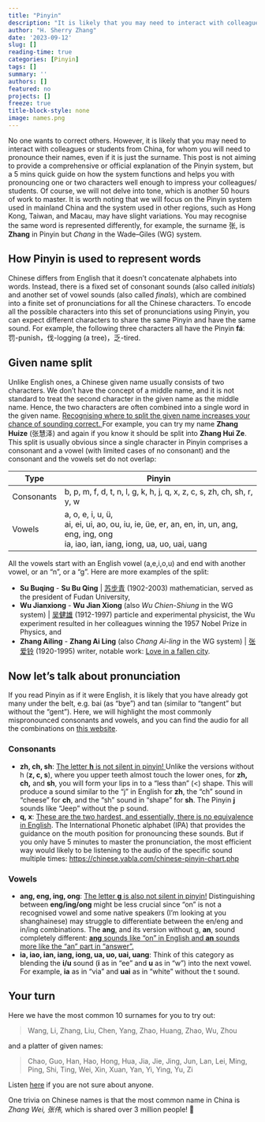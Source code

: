 ```yaml
---
title: "Pinyin"
description: "It is likely that you may need to interact with colleagues or students from China, for whom you will need to pronounce their names, even if it is just the surname."
author: "H. Sherry Zhang"
date: '2023-09-12'
slug: []
reading-time: true
categories: [Pinyin]
tags: []
summary: ''
authors: []
featured: no
projects: []
freeze: true
title-block-style: none
image: names.png
---
```


No one wants to correct others. However, it is likely that you may need to interact with colleagues or students from China, for whom you will need to pronounce their names, even if it is just the surname. This post is not aiming to provide a comprehensive or official explanation of the Pinyin system, but a 5 mins quick guide on how the system functions and helps you with pronouncing one or two characters well enough to impress your colleagues/ students. Of course, we will not delve into tone, which is another 50 hours of work to master. It is worth noting that we will focus on the Pinyin system used in mainland China and the system used in other regions, such as Hong Kong, Taiwan, and Macau, may have slight variations. You may recognise the same word is represented differently, for example, the surname 张, is **Zhang** in Pinyin but *Chang* in the Wade–Giles (WG) system. 

## How Pinyin is used to represent words

Chinese differs from English that it doesn’t concatenate alphabets into words. Instead, there is a fixed set of consonant sounds (also called *initials*) and another set of vowel sounds (also called *finals*), which are combined into a finite set of pronunciations for all the Chinese characters. To encode all the possible characters into this set of pronunciations using Pinyin, you can expect different characters to share the same Pinyin and have the same sound. For example, the following three characters all have the Pinyin **fá**:   罚-punish，伐-logging (a tree)，乏-tired. 

## Given name split

Unlike English ones, a Chinese given name usually consists of two characters. We don't have the concept of a middle name, and it is not standard to treat the second character in the given name as the middle name. Hence, the two characters are often combined into a single word in the given name. <u>Recognising where to split the given name increases your chance of sounding correct. </u> For example, you can try my name **Zhang Huize** (张慧泽) and again if you know it should be split into **Zhang Hui Ze**. This split is usually obvious since a single character in Pinyin comprises a consonant and a vowel (with limited cases of no consonant) and the consonant and the vowels set do not overlap: 

|Type| Pinyin|
|---| -----------------|
| Consonants | b, p, m, f, d, t, n, l, g, k, h, j, q, x, z, c, s, zh, ch, sh, r, y, w |
| Vowels | a, o, e, i, u, ü, <br /> ai, ei, ui, ao, ou, iu, ie, üe, er, an, en, in, un, ang, eng, ing, ong <br /> ia, iao, ian, iang, iong, ua, uo, uai, uang  |

All the vowels start with an English vowel (a,e,i,o,u) and end with another vowel, or an "n", or a "g". Here are more examples of the split: 

- **Su Buqing** - **Su Bu Qing** | [苏步青](https://en.wikipedia.org/wiki/Su_Buqing) (1902-2003) mathematician, served as the president of Fudan University,
- **Wu Jianxiong** - **Wu Jian Xiong** (also *Wu Chien-Shiung* in the WG system) | [吴健雄](https://en.wikipedia.org/wiki/Chien-Shiung_Wu) (1912-1997)  particle and experimental physicist, the Wu experiment resulted in her colleagues winning the 1957 Nobel Prize in Physics, and
- **Zhang Ailing** - **Zhang Ai Ling** (also *Chang Ai-ling* in the WG system) | [张爱铃](https://en.wikipedia.org/wiki/Eileen_Chang) (1920-1995) writer, notable work: [Love in a fallen city](https://en.wikipedia.org/wiki/Love_in_a_Fallen_City_(novella)).

## Now let’s talk about pronunciation

If you read Pinyin as if it were English, it is likely that you have already got many under the belt, e.g. bai (as "bye") and tan (similar to "tangent" but without the "gent"). Here, we will highlight the most commonly mispronounced consonants and vowels, and you can find the audio for all the combinations on  [this website](https://chinese.yabla.com/chinese-pinyin-chart.php). 

### Consonants

- **zh, ch, sh**: <u>The letter **h** is not silent in pinyin! </u> Unlike the versions without h (**z, c, s**), where you upper teeth almost touch the lower ones, for **zh, ch,** and **sh**, you will form your lips in to a “less than” (<) shape. This will produce a sound similar to the "j" in English for **zh**, the "ch" sound in "cheese" for **ch**, and the "sh" sound in "shape" for **sh**. The Pinyin **j** sounds like "Jeep" without the p sound.
- **q, x**: <u>These are the two hardest, and essentially, there is no equivalence in English</u>. The International Phonetic alphabet (IPA) that provides the guidance on the mouth position for pronouncing these sounds. But if you only have 5 minutes to master the pronunciation, the most efficient way would likely to be listening to the audio of the specific sound multiple times: <https://chinese.yabla.com/chinese-pinyin-chart.php>

### Vowels

- **ang, eng, ing, ong**: <u>The letter **g** is also not silent in pinyin!</u>  Distinguishing between **eng/ing/ong** might be less crucial since "on" is not a recognised vowel and some native speakers (I'm looking at you shanghainese) may struggle to differentiate between the en/eng and in/ing combinations. The **ang**, and its version without g, **an**, sound completely different: <u>**ang** sounds like "on" in English and **an** sounds more like the "an" part in "answer". </u>
- **ia, iao, ian, iang, iong, ua, uo, uai, uang**: Think of this category as blending the **i/u** sound (**i** as in "ee" and **u** as in "w") into the next vowel. For example, **ia** as in "via" and **uai** as in "white" without the t sound.

## Your turn

Here we have the most common 10 surnames for you to try out: 

 > Wang, Li, Zhang, Liu, Chen, Yang, Zhao, Huang, Zhao, Wu, Zhou

and a platter of given names:

 > Chao, Guo, Han, Hao, Hong, Hua, Jia, Jie, Jing, Jun, Lan, Lei, Ming, Ping, Shi, Ting, Wei, Xin, Xuan, Yan, Yi, Ying, Yu, Zi

Listen [here](https://chinese.yabla.com/chinese-pinyin-chart.php) if you are not sure about anyone.

One trivia on Chinese names is that the most common name in China is *Zhang Wei, 张伟,* which is shared over 3 million people! 🤯